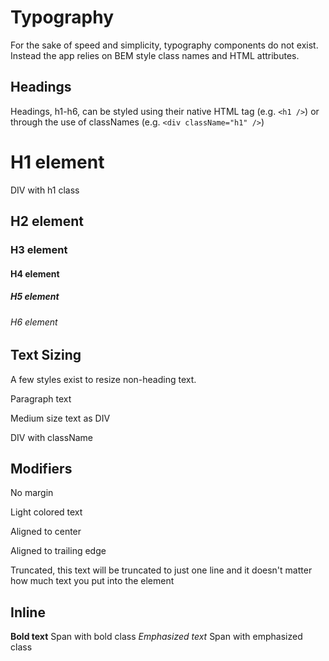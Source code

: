 
<Meta title="Basics/Typography" />

# Typography

For the sake of speed and simplicity, typography components do not exist. Instead the app relies on BEM style class names and HTML attributes.

## Headings

Headings, h1-h6, can be styled using their native HTML tag (e.g. `<h1 />`) or through the use of classNames (e.g. `<div className="h1" />`)

<Canvas>
  <h1>H1 element</h1>
</Canvas>

<Canvas>
  <div className="h1">DIV with h1 class</div>
</Canvas>

<Canvas>
  <h2>H2 element</h2>
</Canvas>

<Canvas>
  <h3>H3 element</h3>
</Canvas>

<Canvas>
  <h4>H4 element</h4>
</Canvas>

<Canvas>
  <h5>H5 element</h5>
</Canvas>

<Canvas>
  <h6>H6 element</h6>
</Canvas>

## Text Sizing

A few styles exist to resize non-heading text.

<Canvas>
  <p>Paragraph text</p>
</Canvas>

<Canvas>
  <div className="text">Medium size text as DIV</div>
</Canvas>

<Canvas>
  <p className="text--s">DIV with className</p>
</Canvas>

## Modifiers

<Canvas>
  <p className="text--noMargin">No margin</p>
</Canvas>

<Canvas>
  <p className="text--light">Light colored text</p>
</Canvas>

<Canvas>
  <p className="text--center">Aligned to center</p>
</Canvas>

<Canvas>
  <p className="text--trailing">Aligned to trailing edge</p>
</Canvas>

<Canvas>
  <p className="text--truncated">
    Truncated, this text will be truncated to just one line and it doesn't
    matter how much text you put into the element
  </p>
</Canvas>

## Inline

<Canvas>
  <strong>Bold text</strong>
</Canvas>

<Canvas>
  <span className="text--bold">Span with bold class</span>
</Canvas>

<Canvas>
  <em>Emphasized text</em>
</Canvas>

<Canvas>
  <span className="text--em">Span with emphasized class</span>
</Canvas>
